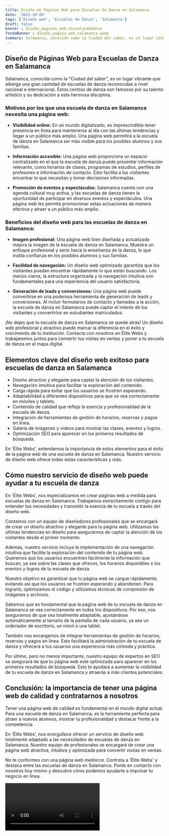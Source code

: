 ```yaml
---
title: Diseño de Páginas Web para Escuelas de Danza en Salamanca
date: '2023-10-04'
tags: ['Diseño web', 'Escuelas de Danza', 'Salamanca']
draft: false
banner : diseño_paginas_web_escuelasdedanza
fondoBanner : diseño_pagina_web_salamanca.webp
summary: Salamanca, conocida como la Ciudad del saber, es un lugar vibrante que alberga una gran cantidad de escuelas de danza reconocidas a nivel nacional e internacional. Estos centros de danza son famosos por su talento artístico y su dedicación a esta hermosa disciplina.
---
```


## Diseño de Páginas Web para Escuelas de Danza en Salamanca

Salamanca, conocida como la "Ciudad del saber", es un lugar vibrante que alberga una gran cantidad de escuelas de danza reconocidas a nivel nacional e internacional. Estos centros de danza son famosos por su talento artístico y su dedicación a esta hermosa disciplina.

### Motivos por los que una escuela de danza en Salamanca necesita una página web:

- **Visibilidad online:** En un mundo digitalizado, es imprescindible tener presencia en línea para mantenerse al día con las últimas tendencias y llegar a un público más amplio. Una página web permitirá a la escuela de danza en Salamanca ser más visible para los posibles alumnos y sus familias.

- **Información accesible:** Una página web proporciona un espacio centralizado en el que la escuela de danza puede presentar información relevante, como horarios de clases, programas de estudios, perfiles de profesores e información de contacto. Esto facilita a los visitantes encontrar lo que necesitan y tomar decisiones informadas.

- **Promoción de eventos y espectáculos:** Salamanca cuenta con una agenda cultural muy activa, y las escuelas de danza tienen la oportunidad de participar en diversos eventos y espectáculos. Una página web les permite promocionar estas actuaciones de manera efectiva y atraer a un público más amplio.

### Beneficios del diseño web para las escuelas de danza en Salamanca:

- **Imagen profesional:** Una página web bien diseñada y actualizada mejora la imagen de la escuela de danza en Salamanca. Muestra un enfoque profesional y serio hacia la enseñanza de la danza, lo que instila confianza en los posibles alumnos y sus familias.

- **Facilidad de navegación:** Un diseño web optimizado garantiza que los visitantes puedan encontrar rápidamente lo que están buscando. Los menús claros, la estructura organizada y la navegación intuitiva son fundamentales para una experiencia del usuario satisfactoria.

- **Generación de leads y conversiones:** Una página web puede convertirse en una poderosa herramienta de generación de leads y conversiones. Al incluir formularios de contacto y llamadas a la acción, la escuela de danza en Salamanca puede captar el interés de los visitantes y convertirlos en estudiantes matriculados.

¡No dejes que tu escuela de danza en Salamanca se quede atrás! Un diseño web profesional y atractivo puede marcar la diferencia en el éxito y crecimiento de tu institución. Contacta con nosotros en Élite Webs y trabajaremos juntos para convertir tus visitas en ventas y poner a tu escuela de danza en el mapa digital.

<GifSeo />

<Cta />

## Elementos clave del diseño web exitoso para escuelas de danza en Salamanca

- Diseño atractivo y elegante para captar la atención de los visitantes.
- Navegación intuitiva para facilitar la exploración del contenido.
- Carga rápida para evitar que los usuarios se frustren esperando.
- Adaptabilidad a diferentes dispositivos para que se vea correctamente en móviles y tablets.
- Contenido de calidad que refleje la esencia y profesionalidad de la escuela de danza.
- Integración de herramientas de gestión de horarios, reservas y pagos en línea.
- Galería de imágenes y vídeos para mostrar las clases, eventos y logros.
- Optimización SEO para aparecer en los primeros resultados de búsqueda.

En 'Élite Webs', entendemos la importancia de estos elementos para el éxito de la página web de una escuela de danza en Salamanca. Nuestro servicio de diseño web ofrece todas estas características y más.

## Cómo nuestro servicio de diseño web puede ayudar a tu escuela de danza

En 'Élite Webs', nos especializamos en crear páginas web a medida para escuelas de danza en Salamanca. Trabajamos estrechamente contigo para entender tus necesidades y transmitir la esencia de tu escuela a través del diseño web.

Contamos con un equipo de diseñadores profesionales que se encargará de crear un diseño atractivo y elegante para tu página web. Utilizamos las últimas tendencias en diseño para asegurarnos de captar la atención de los visitantes desde el primer momento.

Además, nuestro servicio incluye la implementación de una navegación intuitiva que facilite la exploración del contenido de tu página web. Queremos que los usuarios encuentren fácilmente la información que buscan, ya sea sobre las clases que ofreces, los horarios disponibles o los eventos y logros de tu escuela de danza.

Nuestro objetivo es garantizar que tu página web se cargue rápidamente, evitando así que los usuarios se frustren esperando y abandonen. Para lograrlo, optimizamos el código y utilizamos técnicas de compresión de imágenes y archivos.

Sabemos que es fundamental que la página web de tu escuela de danza en Salamanca se vea correctamente en todos los dispositivos. Por eso, nos aseguramos de que sea totalmente adaptable, ajustándose automáticamente al tamaño de la pantalla de cada usuario, ya sea un ordenador de escritorio, un móvil o una tablet.

También nos encargamos de integrar herramientas de gestión de horarios, reservas y pagos en línea. Esto facilitará la administración de tu escuela de danza y ofrecerá a tus usuarios una experiencia más cómoda y práctica.

Por último, pero no menos importante, nuestro equipo de expertos en SEO se asegurará de que tu página web esté optimizada para aparecer en los primeros resultados de búsqueda. Esto te ayudará a aumentar la visibilidad de tu escuela de danza en Salamanca y atraerás a más clientes potenciales.

## Conclusión: la importancia de tener una página web de calidad y contratarnos a nosotros

Tener una página web de calidad es fundamental en el mundo digital actual. Para una escuela de danza en Salamanca, es la herramienta perfecta para atraer a nuevos alumnos, mostrar tu profesionalidad y destacar frente a la competencia.

En 'Élite Webs', nos enorgullece ofrecer un servicio de diseño web totalmente adaptado a las necesidades de escuelas de danza en Salamanca. Nuestro equipo de profesionales se encargará de crear una página web atractiva, intuitiva y optimizada para convertir visitas en ventas.

No te conformes con una página web mediocre. Contrata a 'Élite Webs' y destaca entre las escuelas de danza en Salamanca. Ponte en contacto con nosotros hoy mismo y descubre cómo podemos ayudarte a impulsar tu negocio en línea.

<Video />

<CtaBot job='Escuelas de Danza' city='Salamanca'/>

<Gmaps query='Salamanca+españa+maps' />